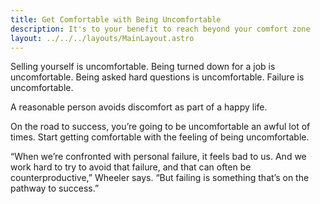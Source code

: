 ```yaml
---
title: Get Comfortable with Being Uncomfortable
description: It's to your benefit to reach beyond your comfort zone
layout: ../../../layouts/MainLayout.astro
---
```


Selling yourself is uncomfortable. Being turned down for a job is uncomfortable. Being asked hard questions is uncomfortable. Failure is uncomfortable. 

A reasonable person avoids discomfort as part of a happy life.

On the road to success, you’re going to be uncomfortable an awful lot of times. Start getting comfortable with the feeling of being uncomfortable.

<Quote author="S. Christian Wheeler" title="Professor of Management and Professor of Marketing at Stanford Graduate School Business">
“When we’re confronted with personal failure, it feels bad to us. And we work hard to try to avoid that failure, and that can often be counterproductive,” Wheeler says. “But failing is something that’s on the pathway to success.”  
</Quote>

<BackButton client:idle />